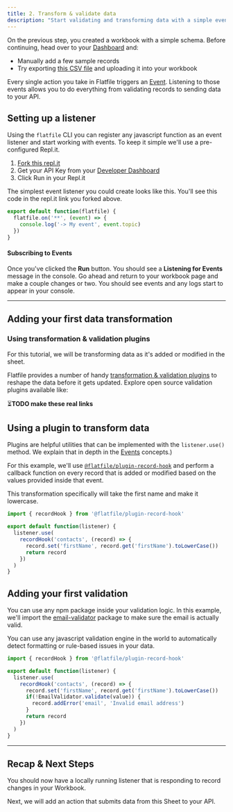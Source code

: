 ```yaml
---
title: 2. Transform & validate data
description: "Start validating and transforming data with a simple event handler in Flatfile."
---
```


On the previous step, you created a workbook with a simple schema. Before continuing, head over to your [Dashboard](https://platform.flatfile.com) and:
- Manually add a few sample records
- Try exporting [this CSV file](https://docs.google.com/spreadsheets/d/1hhTv_T2kRE6tmhEAZEk9TuJI_6B1Zd9r1Pw7Q3hTxuA/edit#gid=0) and uploading it into your workbook

Every single action you take in Flatfile triggers an [Event](../concepts/events). Listening to those events allows you to do everything from validating records to sending data to your API.

## Setting up a listener

Using the `flatfile` CLI you can register any javascript function as an event listener and start working with events. To keep it simple we'll use a pre-configured Repl.it.
1. [Fork this repl.it](https://replit.com/@flatfile/get-started#index.ts)
2. Get your API Key from your [Developer Dashboard](https://platform.flatfile.com/developers)
3. Click Run in your Repl.it

The simplest event listener you could create looks like this. You'll see this code in the repl.it link you forked above.

```js listener.js
export default function(flatfile) {
  flatfile.on('**', (event) => {
    console.log('-> My event', event.topic)
  })
}
```

#### Subscribing to Events

Once you've clicked the **Run** button. You should see a **Listening for Events** message in the console. Go ahead and return to your workbook page and make a couple changes or two. You should see events and any logs start to appear in your console.

---

## Adding your first data transformation

### Using transformation & validation plugins

For this tutorial, we will be transforming data as it's added or modified in the sheet.

Flatfile provides a number of handy [transformation & validation plugins](https://plugins.flatfile.com) to reshape the data before it gets updated. Explore open source validation plugins available like:

⏳**TODO make these real links**

<CardGroup cols={3}>
  <Card color="#CB3837" title="@flatfile/plugin-autocast" icon="npm" href="https://plugins.flatfile.com">
  </Card>
  <Card color="#CB3837" title="@flatfile/plugin-pretty-dates" icon="npm" href="https://plugins.flatfile.com">
  </Card>
  <Card color="#CB3837" title="@flatfile/plugin-addresses" icon="npm" href="https://plugins.flatfile.com">
  </Card>
</CardGroup>

## Using a plugin to transform data

<Tip>Plugins are helpful utilities that can be implemented with the `listener.use()` method. We explain that in depth in the [Events](../concepts/events) concepts.)</Tip>

For this example, we'll use <code>[@flatfile/plugin-record-hook](https://www.npmjs.com/package/@flatfile/plugin-record-hook)</code> and perform a callback function on every record that is added or modified based on the values provided inside that event.

This transformation specifically will take the first name and make it lowercase.

```ts
import { recordHook } from '@flatfile/plugin-record-hook'

export default function(listener) {
  listener.use(
    recordHook('contacts', (record) => {
      record.set('firstName', record.get('firstName').toLowerCase())
      return record
    })
  )
}
```

## Adding your first validation

You can use any npm package inside your validation logic. In this example, we'll import the [email-validator](https://www.npmjs.com/package/email-validator) package
to make sure the email is actually valid.

<Tip>
You can use any javascript validation engine in the world to automatically detect formatting or rule-based issues
in your data.
</Tip>


```ts
import { recordHook } from '@flatfile/plugin-record-hook'

export default function(listener) {
  listener.use(
    recordHook('contacts', (record) => {
      record.set('firstName', record.get('firstName').toLowerCase())
      if(!EmailValidator.validate(value)) {
        record.addError('email', 'Invalid email address')
      }
      return record
    })
  )
}
```

---

## Recap & Next Steps

You should now have a locally running listener that is responding to record changes in your Workbook.

Next, we will add an action that submits data from this Sheet to your API.
